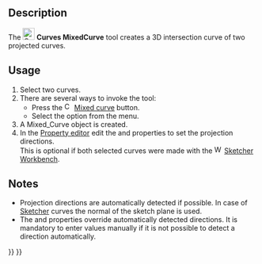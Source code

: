 <languages/>
<translate>

{{Docnav
|[[Curves_EditableSpline|EditableSpline]]
|[[Curves_ExtendCurve|ExtendCurve]]
|[[Curves_Workbench|Curves]]
|IconL=Curves_EditableSpline.svg
|IconR=Curves_ExtendCurve.svg
|IconC=Curves_workbench_icon.svg
}}

{{GuiCommand
|Name=Curves MixedCurve
|MenuLocation=Curves → Mixed curve
|Workbenches=[[Curves_Workbench|Curves]]
}}

==Description==

The [[Image:Curves_MixedCurve.svg|24px]] '''Curves MixedCurve''' tool creates a 3D intersection curve of two projected curves.

==Usage==

# Select two curves.
# There are several ways to invoke the tool:
#* Press the [[Image:Curves_MixedCurve.svg|16px]] [[Curves_MixedCurve|Mixed curve]] button.
#* Select the {{MenuCommand|Curves → [[Image:Curves_MixedCurve.svg|16px]] Mixed curve}} option from the menu.
# A Mixed_Curve object is created.
# In the [[Property_editor|Property editor]] edit the {{PropertyData|Direction1}} and {{PropertyData|Direction2}} properties to set the projection directions.<br>This is optional if both selected curves were made with the [[Image:Workbench_Sketcher.svg|16px]] [[Sketcher_Workbench|Sketcher Workbench]].

==Notes==

* Projection directions are automatically detected if possible. In case of [[Sketcher_Workbench|Sketcher]] curves the normal of the sketch plane is used.
* The {{PropertyData|Direction1}} and {{PropertyData|Direction2}} properties override automatically detected directions. It is mandatory to enter values manually if it is not possible to detect a direction automatically.


{{Docnav
|[[Curves_EditableSpline|EditableSpline]]
|[[Curves_ExtendCurve|ExtendCurve]]
|[[Curves_Workbench|Curves]]
|IconL=Curves_EditableSpline.svg
|IconR=Curves_ExtendCurve.svg
|IconC=Curves_workbench_icon.svg
}}

</translate>
{{Curves Tools navi{{#translation:}}}}
{{Userdocnavi{{#translation:}}}}